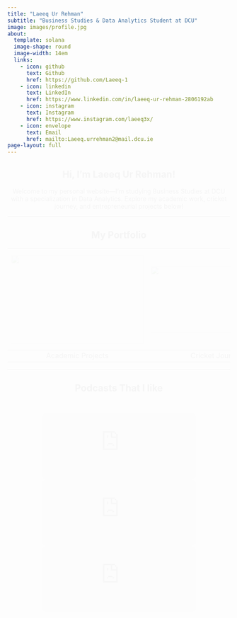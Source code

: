 ```yaml
---
title: "Laeeq Ur Rehman"
subtitle: "Business Studies & Data Analytics Student at DCU"
image: images/profile.jpg
about:
  template: solana
  image-shape: round
  image-width: 14em
  links:
    - icon: github
      text: Github
      href: https://github.com/Laeeq-1
    - icon: linkedin
      text: LinkedIn
      href: https://www.linkedin.com/in/laeeq-ur-rehman-2806192ab
    - icon: instagram
      text: Instagram
      href: https://www.instagram.com/laeeq3x/
    - icon: envelope
      text: Email
      href: mailto:Laeeq.urrehman2@mail.dcu.ie
page-layout: full
---
```


<style>
.fade-in {
  opacity: 0;
  animation: fadeIn 1.2s ease-in forwards;
}

@keyframes fadeIn {
  to { opacity: 1; }
}

.project-container, .podcast-container {
  display: flex;
  justify-content: center;
  gap: 20px;
  flex-wrap: wrap;
  margin-top: 30px;
}

.project-container img, .podcast-container iframe {
  width: 100%;
  max-width: 350px;
  border-radius: 12px;
  transition: transform 0.3s ease;
}

.project-container img:hover {
  transform: translateY(-10px);
}

.project-title {
  font-weight: bold;
  margin-top: 10px;
}
</style>

<div class="fade-in" style="text-align:center;">

## Hi, I'm Laeeq Ur Rehman!

Welcome to my personal website—I'm studying Business Studies at DCU with a specialization in Data Analytics. Explore my academic work, cricket journey, and entrepreneurial projects below!

---

## My Portfolio

<div style="text-align: center;">
<table class="caption-top table">
<thead>
<tr class="header">
<th style="text-align: center;">
  <a href="projects/academic.html">
    <img src="images/dairygold.png" style="width: 300px; height: 200px; object-fit: cover; border-radius: 0;">
  </a>
</th>
<th style="text-align: center;">
  <a href="projects/cricket-journey.html">
    <img src="images/cricket.jpg" style="width: 300px; height: 150px; object-fit: cover; border-radius: 0;">
  </a>
</th>
<th style="text-align: center;">
  <a href="projects/EVCIM.html">
    <img src="images/weights.jpg" style="width: 300px; height: 220px; object-fit: cover; border-radius: 0;">
  </a>
</th>
</tr>
</thead>
<tbody>
<tr class="odd">
<td style="text-align: center;">Academic Projects</td>
<td style="text-align: center;">Cricket Journey</td>
<td style="text-align: center;">EVCIM</td>
</tr>
</tbody>
</table>
</div>


---

## Podcasts That I like

<div class="podcast-container">
  <iframe src="https://www.youtube.com/embed/QOsHNL6V8O8" frameborder="0" allowfullscreen></iframe>
  <iframe src="https://www.youtube.com/embed/fJGYxQEpv6o" frameborder="0" allowfullscreen></iframe>
  <iframe src="https://www.youtube.com/embed/VSceuiPBpxY" frameborder="0" allowfullscreen></iframe>
</div>


